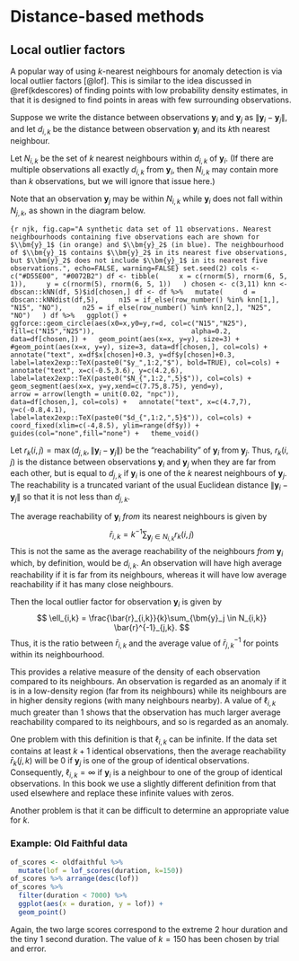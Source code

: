 # Distance-based methods {#distance-methods}



## Local outlier factors

A popular way of using $k$-nearest neighbours for anomaly detection is via local outlier factors [@lof]. This is similar to the idea discussed in \@ref(kdescores) of finding points with low probability density estimates, in that it is designed to find points in areas with few surrounding observations.

Suppose we write the distance between observations $\bm{y}_i$ and $\bm{y}_j$ as $\|\bm{y}_i - \bm{y}_j\|$, and let $d_{i,k}$ be the distance between observation $\bm{y}_i$ and its $k$th nearest neighbour.

Let $N_{i,k}$ be the set of $k$ nearest neighbours within $d_{i,k}$ of $\bm{y}_i$. (If there are multiple observations all exactly $d_{i,k}$ from $\bm{y}_i$, then $N_{i,k}$ may contain more than $k$ observations, but we will ignore that issue here.)

Note that an observation $\bm{y}_j$ may be within $N_{i,k}$ while $\bm{y}_i$ does not fall within $N_{j,k}$, as shown in the diagram below.

```{r njk, fig.cap="A synthetic data set of 11 observations. Nearest neighbourhoods containing five observations each are shown for $\\bm{y}_1$ (in orange) and $\\bm{y}_2$ (in blue). The neighbourhood of $\\bm{y}_1$ contains $\\bm{y}_2$ in its nearest five observations, but $\\bm{y}_2$ does not include $\\bm{y}_1$ in its nearest five observations.", echo=FALSE, warning=FALSE}
set.seed(2)
cols <- c("#D55E00", "#0072B2")
df <- tibble(
    x = c(rnorm(5), rnorm(6, 5, 1)),
    y = c(rnorm(5), rnorm(6, 5, 1))
  )
chosen <- c(3,11)
knn <- dbscan::kNN(df, 5)$id[chosen,]
df <- df %>%
  mutate(
    d = dbscan::kNNdist(df,5),
    n15 = if_else(row_number() %in% knn[1,], "N15", "NO"),
    n25 = if_else(row_number() %in% knn[2,], "N25", "NO")
  )
df %>%
  ggplot() +
  ggforce::geom_circle(aes(x0=x,y0=y,r=d, col=c("N15","N25"), fill=c("N15","N25")),
                       alpha=0.2, data=df[chosen,]) +
  geom_point(aes(x=x, y=y), size=3) +
  #geom_point(aes(x=x, y=y), size=3, data=df[chosen,], col=cols) +
  annotate("text", x=df$x[chosen]+0.3, y=df$y[chosen]+0.3,
           label=latex2exp::TeX(paste0("$y_",1:2,"$"), bold=TRUE), col=cols) +
  annotate("text", x=c(-0.5,3.6), y=c(4.2,6),
           label=latex2exp::TeX(paste0("$N_{",1:2,",5}$")), col=cols) +
  geom_segment(aes(x=x, y=y,xend=c(7.75,8.75), yend=y),
               arrow = arrow(length = unit(0.02, "npc")),
               data=df[chosen,], col=cols) +
  annotate("text", x=c(4.7,7), y=c(-0.8,4.1),
           label=latex2exp::TeX(paste0("$d_{",1:2,",5}$")), col=cols) +
  coord_fixed(xlim=c(-4,8.5), ylim=range(df$y)) +
  guides(col="none",fill="none") +
  theme_void()
```

Let $r_k(i,j) = \max(d_{j,k}, \|\bm{y}_i-\bm{y}_j\|)$ be the "reachability" of $\bm{y}_i$ from $\bm{y}_j$. Thus, $r_k(i,j)$ is the distance between observations $\bm{y}_i$ and $\bm{y}_j$ when they are far from each other, but is equal to $d_{j,k}$ if $\bm{y}_i$ is one of the $k$ nearest neighbours of $\bm{y}_j$. The reachability is a truncated variant of the usual Euclidean distance $\|\bm{y}_i-\bm{y}_j\|$ so that it is not less than $d_{j,k}$.

The average reachability of $\bm{y}_i$ *from* its nearest neighbours is given by
$$
  \bar{r}_{i,k} = k^{-1} \sum_{\bm{y}_j \in N_{i,k}} r_k(i,j)
$$
This is not the same as the average reachability of the neighbours *from* $\bm{y}_i$ which, by definition, would be $d_{i,k}$. An observation will have high average reachability if it is far from its neighbours, whereas it will have low average reachability if it has many close neighbours.

Then the local outlier factor for observation $\bm{y}_i$ is given by
$$
\ell_{i,k} = \frac{\bar{r}_{i,k}}{k}\sum_{\bm{y}_j \in N_{i,k}} \bar{r}^{-1}_{j,k}.
$$
Thus, it is the ratio between $\bar{r}_{i,k}$ and the average value of $\bar{r}^{-1}_{j,k}$ for points within its neighbourhood.

This provides a relative measure of the density of each observation compared to its neighbours. An observation is regarded as an anomaly if it is in a low-density region (far from its neighbours) while its neighbours are in higher density regions (with many neighbours nearby). A value of $\ell_{i,k}$ much greater than 1 shows that the observation has much larger average reachability compared to its neighbours, and so is regarded as an anomaly.

One problem with this definition is that $\ell_{i,k}$ can be infinite. If the data set contains at least $k+1$ identical observations, then the average reachability $\bar{r}_k(j,k)$ will be 0 if $\bm{y}_j$ is one of the group of identical observations. Consequently, $\ell_{i,k} = \infty$ if $\bm{y}_i$ is a neighbour to one of the group of identical observations.  In this book we use a slightly different definition from that used elsewhere and replace these infinite values with zeros.

Another problem is that it can be difficult to determine an appropriate value for $k$.

### Example: Old Faithful data

```r
of_scores <- oldfaithful %>%
  mutate(lof = lof_scores(duration, k=150))
of_scores %>% arrange(desc(lof))
of_scores %>%
  filter(duration < 7000) %>%
  ggplot(aes(x = duration, y = lof)) +
  geom_point()
```

Again, the two large scores correspond to the extreme 2 hour duration and the tiny 1 second duration. The value of $k=150$ has been chosen by trial and error.

